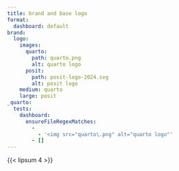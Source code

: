 ```yaml
---
title: brand and base logo
format:
  dashboard: default
brand:
  logo:
    images:
      quarto:
        path: quarto.png
        alt: quarto logo
      posit:
        path: posit-logo-2024.svg
        alt: posit logo
    medium: quarto
    large: posit
_quarto:
  tests:
    dashboard:
      ensureFileRegexMatches:
        -
          - '<img src="quarto\.png" alt="quarto logo"'
        - []
---
```


{{< lipsum 4 >}}